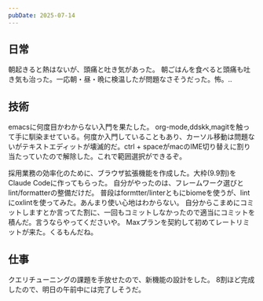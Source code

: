 ```yaml
---
pubDate: 2025-07-14
---
```



## 日常

朝起きると熱はないが、頭痛と吐き気があった。
朝ごはんを食べると頭痛も吐き気も治った。一応朝・昼・晩に検温したが問題なさそうだった。怖。..

## 技術

emacsに何度目かわからない入門を果たした。
org-mode,ddskk,magitを触って手に馴染ませている。何度か入門していることもあり、カーソル移動は問題ないがテキストエディットが壊滅的だ。ctrl + spaceがmacのIME切り替えに割り当たっていたので解除した。これで範囲選択ができるぞ。

採用業務の効率化のために、ブラウザ拡張機能を作成した。大枠(9.9割)をClaude Codeに作ってもらった。
自分がやったのは、フレームワーク選びとlint/formatterの整備だけだ。
普段はformtter/linterともにbiomeを使うが、lintにoxlintを使ってみた。あんまり使い心地はわからない。
自分からこまめにコミットしますとか言ってた割に、一回もコミットしなかったので適当にコミットを積んだ。言うならやってくださいや。
Maxプランを契約して初めてレートリミットが来た。くるもんだね。


## 仕事

クエリチューニングの課題を手放せたので、新機能の設計をした。
8割ほど完成したので、明日の午前中には完了しそうだ。

